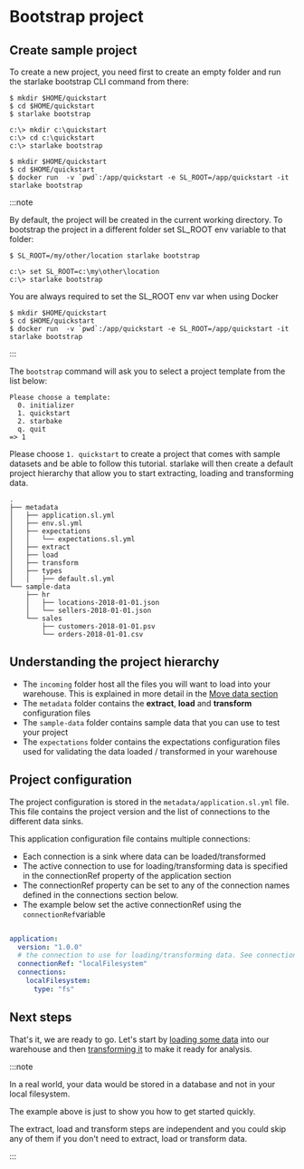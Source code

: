 #  Bootstrap project


## Create sample project

To create a new project, you need first to create an empty folder and run the
starlake bootstrap CLI command from there:

<Tabs groupId="platforms">
<TabItem value="linux_macos" label="Linux/MacOS">

```
$ mkdir $HOME/quickstart
$ cd $HOME/quickstart
$ starlake bootstrap
```

</TabItem>
<TabItem value="windows" label="Windows">

```
c:\> mkdir c:\quickstart
c:\> cd c:\quickstart
c:\> starlake bootstrap
```

</TabItem>
<TabItem value="docker" label="Docker">

```
$ mkdir $HOME/quickstart
$ cd $HOME/quickstart
$ docker run  -v `pwd`:/app/quickstart -e SL_ROOT=/app/quickstart -it starlake bootstrap
```


</TabItem>

</Tabs>

:::note

By default, the project will be created in the current working directory.
To bootstrap the project in a different folder set SL_ROOT env variable to that folder:


<Tabs groupId="platforms">
<TabItem value="linux_macos" label="Linux/MacOS">

```
$ SL_ROOT=/my/other/location starlake bootstrap
```

</TabItem>
<TabItem value="windows" label="Windows">

```
c:\> set SL_ROOT=c:\my\other\location
c:\> starlake bootstrap
```

</TabItem>
<TabItem value="docker" label="Docker">
You are always required to set the SL_ROOT env var when using Docker

```
$ mkdir $HOME/quickstart
$ cd $HOME/quickstart
$ docker run  -v `pwd`:/app/quickstart -e SL_ROOT=/app/quickstart -it starlake bootstrap
```

</TabItem>
</Tabs>

:::

The ```bootstrap``` command will ask you to select a project template from the list below:

``` text {3}
Please choose a template:
  0. initializer
  1. quickstart
  2. starbake
  q. quit
=> 1
```
Please choose `1. quickstart` to create a project that comes with sample datasets and be able to follow this tutorial.
starlake will then create a default project hierarchy that allow you to start extracting, loading and transforming data.


``` text {2,5,7,8,9,10}
.
├── metadata
│   ├── application.sl.yml
│   ├── env.sl.yml
│   ├── expectations
│   │   └── expectations.sl.yml
│   ├── extract
│   ├── load
│   ├── transform
│   ├── types
│   │   ├── default.sl.yml
└── sample-data
    ├── hr
    │   ├── locations-2018-01-01.json
    │   └── sellers-2018-01-01.json
    └── sales
        ├── customers-2018-01-01.psv
        └── orders-2018-01-01.csv

```

## Understanding the project hierarchy

- The `incoming` folder host all the files you will want to load into your warehouse. This is explained in more detail in the [Move data section](load)
- The `metadata` folder contains the __extract__, __load__ and __transform__ configuration files
- The `sample-data` folder contains sample data that you can use to test your project
- The `expectations` folder contains the expectations configuration files used for validating the data loaded / transformed in your warehouse

## Project configuration

The project configuration is stored in the `metadata/application.sl.yml` file. This file contains the project version and the list of connections to the different data sinks.


This application configuration file contains multiple connections:
- Each connection is a sink where data can be loaded/transformed
- The active connection to use for loading/transforming data is specified in the connectionRef property of the application section
- The connectionRef property can be set to any of the connection names defined in the connections section below.
- The example below set the active connectionRef using the `connectionRef`variable

```yaml

application:
  version: "1.0.0"
  # the connection to use for loading/transforming data. See connections section below
  connectionRef: "localFilesystem"
  connections:
    localFilesystem:
      type: "fs"

```

## Next steps

That's it, we are ready to go. Let's start by [loading some data](infer-schema) into our warehouse and then [transforming it](transform) to make it ready for analysis.

:::note

In a real world, your data would be stored in a database and not in your local filesystem.

The example above is just to show you how to get started quickly.

The extract, load and transform steps are independent and you could skip any of them if you don't need to extract, load or transform data.

:::

